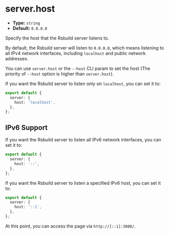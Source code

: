 # server.host

- **Type:** `string`
- **Default:** `0.0.0.0`

Specify the host that the Rsbuild server listens to.

By default, the Rsbuild server will listen to `0.0.0.0`, which means listening to all IPv4 network interfaces, including `localhost` and public network addresses.

You can use `server.host` or the `--host` CLI param to set the host (The priority of `--host` option is higher than `server.host`).

If you want the Rsbuild server to listen only on `localhost`, you can set it to:

```ts
export default {
  server: {
    host: 'localhost',
  },
};
```

## IPv6 Support

If you want the Rsbuild server to listen all IPv6 network interfaces, you can set it to:

```ts
export default {
  server: {
    host: '::',
  },
};
```

If you want the Rsbuild server to listen a specified IPv6 host, you can set it to:

```ts
export default {
  server: {
    host: '::1',
  },
};
```

At this point, you can access the page via `http://[::1]:3000/`.

